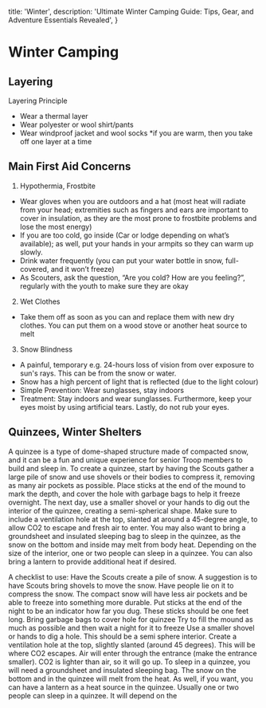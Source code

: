   title: 'Winter',
  description:
    'Ultimate Winter Camping Guide: Tips, Gear, and Adventure Essentials Revealed',
}

# Winter Camping

## Layering
Layering Principle
- Wear a thermal layer
- Wear polyester or wool shirt/pants
- Wear windproof jacket and wool socks
*if you are warm, then you take off one layer at a time

## Main First Aid Concerns
1. Hypothermia, Frostbite
- Wear gloves when you are outdoors and a hat (most heat will radiate from your head; extremities such as fingers and ears are important to cover in insulation, as they are the most prone to frostbite problems and lose the most energy)
- If you are too cold, go inside (Car or lodge depending on what’s available); as well, put your hands in your armpits so they can warm up slowly.
- Drink water frequently (you can put your water bottle in snow, full-covered, and it won’t freeze)
- As Scouters, ask the question, “Are you cold? How are you feeling?”, regularly with the youth to make sure they are okay

2. Wet Clothes 
- Take them off as soon as you can and replace them with new dry clothes. You can put them on a wood stove or another heat source to melt

3. Snow Blindness
- A painful, temporary e.g. 24-hours loss of vision from over exposure to sun's rays. This can be from the snow or water.
- Snow has a high percent of light that is reflected (due to the light colour)
- Simple Prevention: Wear sunglasses, stay indoors
- Treatment: Stay indoors and wear sunglasses. Furthermore, keep your eyes moist by using artificial tears. Lastly, do not rub your eyes.

## Quinzees, Winter Shelters
A quinzee is a type of dome-shaped structure made of compacted snow, and it can be a fun and unique experience for senior Troop members to build and sleep in. To create a quinzee, start by having the Scouts gather a large pile of snow and use shovels or their bodies to compress it, removing as many air pockets as possible. Place sticks at the end of the mound to mark the depth, and cover the hole with garbage bags to help it freeze overnight.
The next day, use a smaller shovel or your hands to dig out the interior of the quinzee, creating a semi-spherical shape. Make sure to include a ventilation hole at the top, slanted at around a 45-degree angle, to allow CO2 to escape and fresh air to enter. You may also want to bring a groundsheet and insulated sleeping bag to sleep in the quinzee, as the snow on the bottom and inside may melt from body heat. Depending on the size of the interior, one or two people can sleep in a quinzee. You can also bring a lantern to provide additional heat if desired.

A checklist to use:
Have the Scouts create a pile of snow. A suggestion is to have Scouts bring shovels to move the snow. Have people lie on it to compress the snow. The compact snow will have less air pockets and be able to freeze into something more durable.
Put sticks at the end of the night to be an indicator how far you dug. These sticks should be one feet long.
Bring garbage bags to cover hole for quinzee
Try to fill the mound as much as possible and then wait a night for it to freeze
Use a smaller shovel or hands to dig a hole. This should be a semi sphere interior.
Create a ventilation hole at the top, slightly slanted (around 45 degrees). This will be where CO2 escapes. Air will enter through the entrance (make the entrance smaller). CO2 is lighter than air, so it will go up.
To sleep in a quinzee, you will need a groundsheet and insulated sleeping bag. The snow on the bottom and in the quinzee will melt from the heat. As well, if you want, you can have a lantern as a heat source in the quinzee. Usually one or two people can sleep in a quinzee. It will depend on the 
